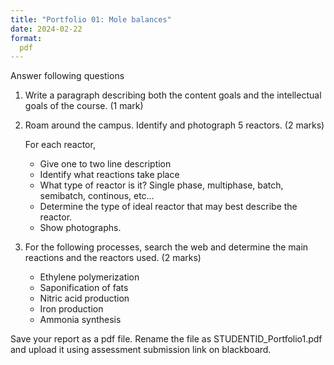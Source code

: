 ```yaml
---
title: "Portfolio 01: Mole balances"
date: 2024-02-22
format:
  pdf
---
```


Answer following questions

1. Write a paragraph describing both the content goals and the intellectual
   goals of the course. (1 mark) 

2. Roam around the campus. Identify and photograph 5 reactors. (2 marks) 

   For each reactor, 
   - Give one to two line description
   - Identify what reactions take place
   - What type of reactor is it? Single phase, multiphase, batch, semibatch,
     continous, etc... 
   - Determine the type of ideal reactor that may best describe the reactor. 
   - Show photographs. 

3. For the following processes, search the web and determine the main reactions
   and the reactors used. (2 marks)
   - Ethylene polymerization 
   - Saponification of fats
   - Nitric acid production
   - Iron production
   - Ammonia synthesis

Save your report as a pdf file. Rename the file as STUDENTID_Portfolio1.pdf 
and upload it using assessment submission link on blackboard. 
